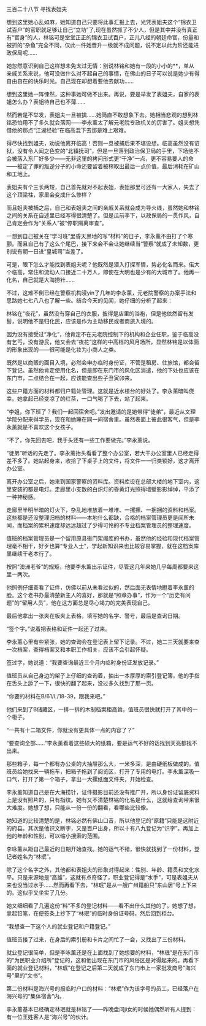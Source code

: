

三百二十八节 寻找表姐夫

想到这里她心乱如麻，她知道自己只要将此事汇报上去，光凭表姐夫这个“锦衣卫试百户”的官职就足够让自己“立功”了,现在虽然抓了不少人，但是其中并没有真正有“官身”的人，林铭可是堂堂正正的锦衣卫试百户，正儿八经的朝廷命官，份量和被抓的“杂鱼”完全不同，仅此一件她晋升一级就不成问题，说不定以此为阶还能进政保局呢……

她忽然意识到自己这样想未免太过无情：别说林铭和她有一段的小小的**，单从亲戚关系来说，他可没做什么对不起自己的事情，在佛山的日子可以说是她少有得自由自在的快乐时光。自己现在却想着要他去献功……

想到这里她一阵悚然，这种事她可做不出来。再说，要是举发了表姐夫，自家的表姐怎么办？表姐待自己也不薄……

然而若是不举发，表姐夫一旦被擒……她简直不敢想象下去。她相当悲观的想到林铭恐怕用不了多久就会落网――李永薰太了解元老院专政机关的厉害了。姐夫想凭借他的那点“江湖经验”在临高混下去那是难上艰难。

得尽快找到姐夫，劝说他离开临高！否则一旦被捕后果不堪设想。临高虽然没有诏狱，没有令人闻之色变的“北镇抚司”，但是一旦落到政治保卫局的手里，下场绝不会被落入东厂好多少――无非这里的拷问形式更“干净”一点，更不容易要人的命――被定了罪的叛逆分子的小命还要留着被榨取出最后一点价值，最后消耗在矿山和工地上。

表姐夫有个三长两短，自己首先就对不起表姐，表姐那里可还有一大家人，失去了这个顶梁柱，家里会变成什么惨样？

而且姐夫被捕之后，自己和表姐夫之间的亲戚关系就会成为导火线，虽然她和林铭之间的关系在自述里已经写得很清楚了。但是瓜前李下，以政保局的一贯作风，自己肯定会作为“关系人”被“停职隔离审查”。

一想到自己被关在“学习班”里昏天黑地的写“材料”的日子，李永薰不由打了个寒颤。而且自己有了这么个尾巴，接下来会不会让她继续当“警察”就成了未知数，更别说有朝一日进“皇城司”当差了。

可是，眼下怎么才能找到表姐夫呢？他既然是潜入打探军情，势必化名而来。偌大个临高，常住和流动人口接近二十万人，即使在大明也是少有的大城市了。他再一化名，自己就是大海捞针……

不过，这难不倒已经在警察机构浸yin了几年的李永薰，元老院警察的办案手法和思路她七七八八也了解一些。结合今天的见闻，她仔细的分析了起来：

林铭在“夜花”，虽然没有穿自己的衣服，披得是店里的浴袍，但是他依然留有发髻，说明他不是归化民，应该是作为主动移民或者商旅入境的。

因为没有接受过“净化”，他肯定不在元老院控制下的机构和企业任职，鉴于临高没有乞丐，没有游民，他又会去“夜花”这样的中高档的风月场所，显然林铭是以体面的形象出现的――很可能是化妆为小商人之类。

既然是以商贩的面目入境，必然会申办临时身份证，不管是租房、住旅馆，都会留下登记。虽然他肯定使用化名，但是即在东门市的风化区消遣，他的下处也应该在东门市，二点结合在一起，应该能查出些子丑寅卯来。

这些户籍方面的材料都归户籍处管理。这就是近水楼台的好处了。李永薰暗叫侥幸。她拿起已经变凉了的红茶，一口气喝了下去，站了起来。

“李姐，你下班了？我们一起回宿舍吧。”发出邀请的是她带得“徒弟”，最近从文理学院分配来得学员，现在和她睡在同一间宿舍里。虽然表面上彼此很客气，但是李永薰就是不喜欢这个女孩子。

“不了，你先回去吧，我手头还有一些工作要做完。”李永薰说。

“徒弟”听话的先走了。李永薰抬头看看了整个办公室，若大干办公室里人已经走得差不多了。她站起身来，收拾了下桌子上的文件，将文件一一归类锁好，这才离开办公室。

离开办公室之后，她来到国家警察的资料库。资料库设在总部大楼的地下室内，这里安装的都是电灯。走廊里小支数的白炽灯的昏黄灯光照得墙壁影影绰绰，平添了一种神秘感。

走廊里半明半暗的灯火下，杂乱地堆放着一堆堆、一摞摞、一捆捆的资料和档案。这些都是还没整理归档的材料――本地什么都缺，合格的档案管理员更是闻所未闻，而档案的累积速度却远远超过了少得可怜的不专业档案管理员的整理速度。

值班的档案管理员是一个留用原县衙门架阁库的书办，虽然他的经验和现代档案管理毫不相干，好歹也算“专业人士”，学起新知识来也比较容易掌握，就在这档案库里继续干老本行了。

按照“澳洲老爷”的规矩，他要李永薰出示证件，尽管这几年来她几乎每周都要来这里一两次。

他照例仔细查看了证件，仿佛以前从未看过似的，然后面无表情地瞪着李永薰的脸。这个老书办最清楚新主人的喜好，那就是“照章办事”，作为一个“历史有问题”的“留用人员”，他在这方面总是尽心竭力的完美表现自己。

最后他拿出一张夹在板夹上表格，填写她的名字、警号，最后是查询日期。

“签个字。”说着把表格和证件一起还了过来。

李永薰心里有些紧张，她的查询会在登记表上留下记录。不过，她二三天就要来查一次档案，查得档案又和本职工作相关，应该不会引起怀疑。

签过字，她说道：“我要查询最近三个月内临时身份证发放记录。”

值班员从自己身边的架子上仔细的查询着，抽出一本厚厚的索引登记簿，他的手指在舌头上舔了一下，很快的翻了起来，没过多久找到了那一页。

“你要的材料在B/61/L/18-39，跟我来吧。”

他们来到了B储藏区，一排一排的木制档案柜高耸。值班员很快就打开了其中的一个柜子。

“一共有十二箱文件，你就没有更具体一点的内容了？”

“要查询全部……”李永薰看着这些硕大的纸箱，要是运气不好的话找到天亮都找不出来。

那些箱子，每一个都有办公桌的大抽屉那么大，一米多深，是由硬纸板做成的。值班员给她找来一辆拖车，把箱子拖到了阅览区，打开了专用的电灯。李永薰深吸一口气，打开了第一个箱子，拿出一大摞纸面文件夹，开始检查。

李永薰知道自己是在大海捞针，证件摄影目前还没有推广开，所以身份证留底资料上是没有照片的，只有指纹。她有又不清楚林铭的化名是什么，这就给查询带来很大难度。她想了想，只能从一份一份的翻看，看哪些比较像。

她知道的比较清楚的是，林铭必然有佛山口音，所以他登记的“原籍”只能是这附近的府县。其次是他识文断字，又是百户出身，所以十有八九登记为“识字”。再加上他的年龄和性别，可以缩小搜索的范围。

李咏薰从距自己最近的日期开始查找。她的运气不错，很快就找到了一份材料，登记者姓名为“林珉”。

除了这个名字之外，其他都和表姐夫的形象对得起来：性别、年龄、籍贯和文化水平。只是来源地是“高雄”，这就有点奇怪了，职业登记得是“水手”，可是表姐夫从来也没当过水手……然而再看下去，“林珉”是从一艘广州籍船只“东山居”号上下来的。这似乎又坐实了几分。

她又细细看了几遍这份“料”不多的登记材料――看不出什么其他的了。她想了想，拿起铅笔，在便签条上抄下了“林珉”的临时身份证号码，然后回到柜台。

“我想查一下这个人的就业登记和户籍登记。”

值班员接了过来，在身后的索引册和卡片之间忙了一会，又找出了三份材料。

就业登记很简单，但是李咏薰还是在上面找到了她想要的材料，“林珉”是在东门市的“为民职业介绍所”登记的，这和他出现在东门市的风俗区是对得起来的。再看下面的就业登记材料，“林珉”在登记之后第二天就成了东门市上一家批发商号“海兴号”里的“文书”。

第二份材料是海兴号的报临时户口的材料：“林珉”作为该字号的员工，已经落户在海兴号的“集体宿舍”内。

李永薰基本已经确定林珉就是林铭了――昨晚盘问ji女的时候她偶然听有人提到：有一位王姓客人是“海兴号”的伙计。

